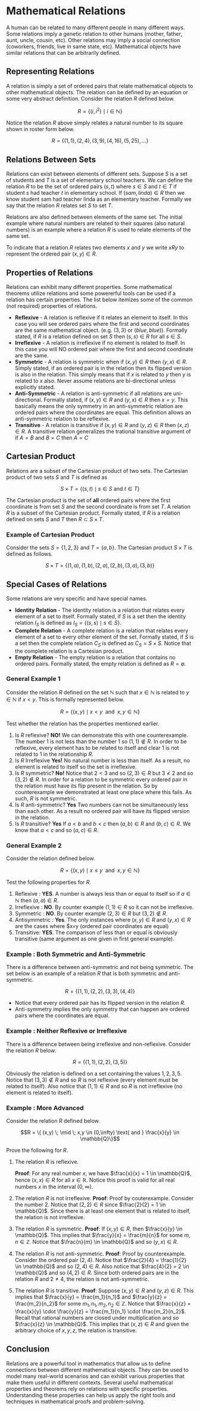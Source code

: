 # Mathematical Relations

A human can be related to many different people in many different ways.  Some relations imply a genetic relation to other humans (mother, father, aunt, uncle, cousin, etc).  Other relations may imply a social connection (coworkers, friends, live in same state, etc). Mathematical objects have similar relations that can be arbitrarily defined.

## Representing Relations

A relation is simply a set of ordered pairs that relate mathematical objects to other mathematical objects. The relation can be defined by an equation or some very abstract definition.  Consider the relation $R$ defined below. 

$$
R = \{ \left(i,i^2 \right) \; \mid \; i \in \mathbb{N}\}
$$

Notice the relation $R$ above simply relates a natural number to its square shown in roster form below. 

$$R = \{(1,1),(2,4), (3,9), (4,16),(5,25),...\}$$

## Relations Between Sets 

Relations can exist between elements of different sets.  Suppose $S$ is a set of students and $T$ is a set of elementary school teachers.  We can define the relation $R$ to be the set of ordered pairs $(s,t)$ where $s \in S$ and $t \in T$ if student $s$ had teacher $t$ in elementary school.  If $(sam, linda) \in R$ then we know student sam had teacher linda as an elementary teacher.  Formally we say that the relation $R$ relates set $S$ to set $T$. 

Relations are also defined between elements of the same set.  The initial example where natural numbers are related to their squares (also natural numbers) is an example where a relation $R$ is used to relate elements of the same set. 

To indicate that a relation $R$ relates two elements $x$ and $y$ we write $xRy$ to represent the ordered pair $(x,y) \in R$.  


## Properties of Relations 

Relations can exhibit many different properties.  Some mathematical theorems utilize relations and some powererful tools can be used if a relation has certain properties.  The list below itemizes some of the common (not required) properties of relations.

* **Reflexive** - A relation is reflexive if it relates an element to itself.  In this case you will see ordered pairs where the first and second coordinates are the same mathematical object. (e.g. $(3,3)$ or $(blue, blue)$).  Formally stated, if $R$ is a relation defined on set $S$ then $(s,s) \in R$ for all $s \in S$.
* **Irreflexive** - A relation is irreflexive if no element is related to itself.  In this case you will NO ordered pair where the first and second coordinate are the same. 
* **Symmetric** - A relation is symmetric when if $(x,y) \in R$ then $(y,x) \in R$.  Simply stated, if an ordered pair is in the relation then its flipped version is also in the relation.  This simply means that if $x$ is related to $y$ then $y$ is related to $x$ also.   Never assume relations are bi-directional unless explicitly stated. 
* **Anti-Symmetric** -  A relation is anti-symmetric if all relations are uni-directional.  Formally stated, if $(x,y) \in R$ and $(y,x) \in R$ then $x=y$.  This basically means the only symmetry in an anti-symmetric relation are ordered pairs where the coordinates are equal.  This definition allows an anti-symmetric relation to be reflexive. 
* **Transitive** - A relation is transitive if $(x,y) \in R$ and $(y,z) \in R$ then $(x,z) \in R$.   A transitive relation generalizes the trational transitive argument of if $A=B$ and $B=C$ then $A=C$


## Cartesian Product 

Relations are a subset of the Cartesian product of two sets.  The Cartesian product of two sets $S$ and $T$ is defined as

$$S \times T = \{(s,t) \; \mid \; s \in S \text{ and } t \in T\}$$

The Cartesian product is the set of **all** ordered pairs where the first coordinate is from set $S$ and the second coordinate is from set $T$.  A relation $R$ is a subset of the Cartesian product.  Formally stated, if $R$ is a relation defined on sets $S$ and $T$ then $R \subset S \times T$.


### Example of Cartesian Product

Consider the sets $S = \{1,2,3\}$ and $T = \{a,b\}$.  The Cartesian product $S \times T$ is defined as follows.

$$S \times T = \{(1,a), (1,b), (2,a), (2,b), (3,a), (3,b)\}$$


## Special Cases of Relations 

Some relations are very specific and have special names.

* **Identity Relation** - The identity relation is a relation that relates every element of a set to itself.  Formally stated, if $S$ is a set then the identity relation $I_S$ is defined as $I_S = \{(s,s) \; \mid \; s \in S\}$.  
* **Complete Relation** - A complete relation is a relation that relates every element of a set to every other element of the set.  Formally stated, if $S$ is a set then the complete relation $C_S$ is defined as $C_S = S \times S$.  Notice that the complete relation is a Cartesian product.
* **Empty Relation** - The empty relation is a relation that contains no ordered pairs.  Formally stated, the empty relation is defined as $R = \emptyset$.


### General Example 1

Consider the relation $R$ defined on the set $\mathbb{N}$ such that  $x\in \mathbb{N}$ is related to $y \in \mathbb{N}$ if $x<y$.  This is formally represented below. 

$$R = \{(x,y) \; \mid \; x<y \; \text{ and } \; x,y \in \mathbb{N} \}$$

Test whether the relation has the properties mentioned earlier.

1. Is $R$ reflexive?  **NO!**  We can demonstrate this with one counterexample.  The number 1 is not less than the number 1 so $(1,1) \not\in R$. In order to be reflexive, every element has to be related to itself and clear 1 is not related to 1 in the relationship $R$.
2. Is $R$ Irreflexive  **Yes!**  No natural number is less than itself.  As a result, no element is related to itself so the set is irreflexive.
3. Is $R$ symmetric?  **No!**  Notice that $2 < 3$ and so $(2,3) \in R$ but $3 \not < 2$ and so $(3,2) \not \in R$.  In order for a relation to be symmetric every ordered pair in the relation must have its flip present in the relation.  So by counterexample we demonstrated at least one place where this fails.  As such, $R$ is not symmetric. 
4. Is $R$ anti-symmetric?  **Yes**  Two numbers can not be simultaneously less than each other. As a result no ordered pair will have its flipped version in the relation.  
5. Is $R$ transitive? **Yes**  If $a<b$ and  $b<c$ then $(a,b) \in R$ and $(b,c) \in R$.  We know that $a<c$ and so $(a,c) \in R$.  


### General Example 2

Consider the relation defined below. 

$$R = \{ (x,y) \; \mid \; x \leq y \;  \text{ and } \; x, y \in \mathbb{N}\}$$

Test the following properties for $R$.

1. Reflexive : **YES**.  A number is always less than or equal to itself so if $a \in \mathbb{N}$ then $(a,a) \in R$.
2. Irreflexive : **NO**.  By counter example $(1,1) \in R$ so it can not be irreflexive.
3. Symmetric : **NO**.  By counter example $(2,3) \in R$ but $(3,2) \not \in R$.
4. Antisymmetric : **Yes**. The only instances where $(x,y) \in R$ and $(y,x) \in R$  are the cases where $x=y (ordered pair coordinates are equal)
5. Transitive: **YES**. The comparison of less than or equal is obviously transitive (same argument as one given in first general example).

### Example : Both Symmetric and Anti-Symmetric 

There is a difference between anti-symmetric and not being symmetric.  The set below is an example of a relation $R$ that is both symmetric and anti-symmetric. 

$$R = \{ (1,1), (2,2), (3,3), (4,4)\}$$

* Notice that every ordered pair has its flipped version in the relation $R$. 
* Anti-symmetry implies the only symmetry that can happen are ordered pairs where the coordinates are equal. 

### Example : Neither Reflexive or Irreflexive 

There is a difference between being irreflexive and non-reflexive.  Consider the relation $R$ below. 

$$R = \{ (1,1), (2,2), (3,5)\}$$

Obviously the relation is defined on a set containing the values $1,2,3,5$.  Notice that $(3,3) \not \in R$ and so $R$ is not reflexive (every element must be related to itself).  Also notice that $(1,1) \in R$ and so $R$ is not irreflexive (no element is related to itself).


### Example : More Advanced 

Consider the relation $R$ defined below. 

$$R = \{ (x,y) \; \mid \; x,y \in (0,\infty) \text{ and } \frac{x}{y} \in \mathbb{Q}\}$$

Prove the following for $R$.

1. The relation $R$ is reflexive. 

   **Proof**: For any real number $x$, we have $\frac{x}{x} = 1 \in \mathbb{Q}$, hence $(x,x) \in R$ for all $x \in \mathbb{R}$.  Notice this proof is valid for all real numbers $x$ in the interval $(0,\infty)$. 

2. The relation $R$ is not irreflexive.
    **Proof**: Proof by couterexample.  Consider the number $2$.  Notice that $(2,2) \in R$ since $\frac{2}{2} = 1 \in \mathbb{Q}$.  Since there is at least one element that is related to itself, the relation is not irreflexive.

3. The relation $R$ is symmetric.
    **Proof**: If $(x,y) \in R$, then $\frac{x}{y} \in \mathbb{Q}$. This implies that $\frac{y}{x} = \frac{m}{n}$ for some $m,n \in \mathbb{Z}$.  Notice that $\frac{n}{m} \in \mathbb{Q}$ and so $(y,x) \in R$.

4. The relation $R$ is not anti-symmetric.
    **Proof**: Proof by counterexample.  Consider the ordered pair $(2,4)$.  Notice that $\frac{2}{4} = \frac{1}{2} \in \mathbb{Q}$ and so $(2,4) \in R$.  Also notice that $\frac{4}{2} = 2 \in \mathbb{Q}$ and so $(4,2) \in R$.  Since both ordered pairs are in the relation $R$ and $2 \neq 4$, the relation is not anti-symmetric.

5. The relation $R$ is transitive.
    **Proof**: Suppose $(x,y) \in R$ and $(y,z) \in R$. This implies that $\frac{x}{y} = \frac{m_1}{n_1}$ and $\frac{y}{z} = \frac{m_2}{n_2}$ for some $m_1, n_1, m_2, n_2 \in \mathbb{Z}$.  Notice that $\frac{x}{z} = \frac{x}{y} \cdot \frac{y}{z} = \frac{m_1}{n_1} \cdot \frac{m_2}{n_2}$.  Recall that rational numbers are closed under multiplication and so $\frac{x}{z} \in \mathbb{Q}$. This implies that $(x,z) \in R$ and given the arbitrary choice of $x,y,z$, the relation is transitive.

## Conclusion

Relations are a powerful tool in mathematics that allow us to define connections between different mathematical objects. They can be used to model many real-world scenarios and can exhibit various properties that make them useful in different contexts. Several useful mathematical properties and theorems rely on relations with specific properties. Understanding these properties can help us apply the right tools and techniques in mathematical proofs and problem-solving.

